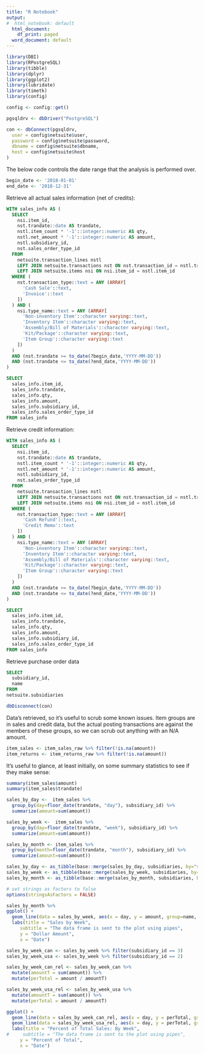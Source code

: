 ---
title: "R Notebook"
output:
#  html_notebook: default
  html_document:
    df_print: paged
  word_document: default
---

```{r load_libraries, echo=F}
library(DBI)
library(RPostgreSQL)
library(tibble)
library(dplyr)
library(ggplot2)
library(lubridate)
library(timetk)
library(config)

config <- config::get()
```

```{r set_up_db, echo=F}

pgsqldrv <- dbDriver("PostgreSQL")

con <- dbConnect(pgsqldrv,
  user = config$netsuite$user,
  password = config$netsuite$password,
  dbname = config$netsuite$dbname,
  host = config$netsuite$host
)
```

The below code controls the date range that the analysis is performed over.

```{r set_up_params}
begin_date <- '2018-01-01'
end_date <- '2018-12-31'
```

Retrieve all actual sales information (net of credits):

```{sql sales_query, connection=con, output.var="item_sales_raw"}
WITH sales_info AS (
  SELECT
    nsi.item_id,
    nst.trandate::date AS trandate,
    nstl.item_count * '-1'::integer::numeric AS qty,
    nstl.net_amount * '-1'::integer::numeric AS amount,
    nstl.subsidiary_id,
    nst.sales_order_type_id
  FROM
    netsuite.transaction_lines nstl
    LEFT JOIN netsuite.transactions nst ON nst.transaction_id = nstl.transaction_id
    LEFT JOIN netsuite.items nsi ON nsi.item_id = nstl.item_id
  WHERE (
    nst.transaction_type::text = ANY (ARRAY[
      'Cash Sale'::text,
      'Invoice'::text
    ])
  ) AND (
    nsi.type_name::text = ANY (ARRAY[
      'Non-inventory Item'::character varying::text,
      'Inventory Item'::character varying::text,
      'Assembly/Bill of Materials'::character varying::text,
      'Kit/Package'::character varying::text,
      'Item Group'::character varying::text
    ])
  )
  AND (nst.trandate >= to_date(?begin_date,'YYYY-MM-DD'))
  AND (nst.trandate <= to_date(?end_date,'YYYY-MM-DD'))
)

SELECT
  sales_info.item_id,
  sales_info.trandate,
  sales_info.qty,
  sales_info.amount,
  sales_info.subsidiary_id,
  sales_info.sales_order_type_id
FROM sales_info
```

Retrieve credit information:

```{sql credit_query, connection=con, output.var="item_returns_raw"}
WITH sales_info AS (
  SELECT
    nsi.item_id,
    nst.trandate::date AS trandate,
    nstl.item_count * '-1'::integer::numeric AS qty,
    nstl.net_amount * '-1'::integer::numeric AS amount,
    nstl.subsidiary_id,
    nst.sales_order_type_id
  FROM
    netsuite.transaction_lines nstl
    LEFT JOIN netsuite.transactions nst ON nst.transaction_id = nstl.transaction_id
    LEFT JOIN netsuite.items nsi ON nsi.item_id = nstl.item_id
  WHERE (
    nst.transaction_type::text = ANY (ARRAY[
      'Cash Refund'::text,
      'Credit Memo'::text
    ])
  ) AND (
    nsi.type_name::text = ANY (ARRAY[
      'Non-inventory Item'::character varying::text,
      'Inventory Item'::character varying::text,
      'Assembly/Bill of Materials'::character varying::text,
      'Kit/Package'::character varying::text,
      'Item Group'::character varying::text
    ])
  )
  AND (nst.trandate >= to_date(?begin_date,'YYYY-MM-DD'))
  AND (nst.trandate <= to_date(?end_date,'YYYY-MM-DD'))
)

SELECT
  sales_info.item_id,
  sales_info.trandate,
  sales_info.qty,
  sales_info.amount,
  sales_info.subsidiary_id,
  sales_info.sales_order_type_id
FROM sales_info
```

Retrieve purchase order data

```{sql subsidiary_query, connection=con, output.var="subsidiaries"}
SELECT
  subsidiary_id,
  name
FROM
netsuite.subsidiaries

```

```{r Disconnect From Database}
dbDisconnect(con)
```

Data's retrieved, so it's useful to scrub some known issues. Item groups are in sales and credit data, but the actual posting transactions are against the members of these groups, so we can scrub out anything with an N/A amount.
```{r Filter N/A Values}
item_sales <- item_sales_raw %>% filter(!is.na(amount))
item_returns <- item_returns_raw %>% filter(!is.na(amount))
```

It's useful to glance, at least initially, on some summary statistics to see if they make sense:


```{r Initial Stats}
summary(item_sales$amount)
summary(item_sales$trandate)
```


```{r Change Summary}
sales_by_day <-  item_sales %>%
  group_by(day=floor_date(trandate, "day"), subsidiary_id) %>%
  summarize(amount=sum(amount))

sales_by_week <-  item_sales %>%
  group_by(day=floor_date(trandate, "week"), subsidiary_id) %>%
  summarize(amount=sum(amount))

sales_by_month <- item_sales %>%
  group_by(month=floor_date(trandate, "month"), subsidiary_id) %>%
  summarize(amount=sum(amount))

sales_by_day <- as_tibble(base::merge(sales_by_day, subsidiaries, by="subsidiary_id"))
sales_by_week <- as_tibble(base::merge(sales_by_week, subsidiaries, by="subsidiary_id"))
sales_by_month <- as_tibble(base::merge(sales_by_month, subsidiaries, by="subsidiary_id"))
```

```{r Plot Sales}
# set strings as factors to false
options(stringsAsFactors = FALSE)

sales_by_month %>%
ggplot() +
  geom_line(data = sales_by_week, aes(x = day, y = amount, group=name, color=name)) +
  labs(title = "Sales by Week",
     subtitle = "The data frame is sent to the plot using pipes",
     y = "Dollar Amount",
     x = "Date")
```

```{r}
sales_by_week_can <- sales_by_week %>% filter(subsidiary_id == 3)
sales_by_week_usa <- sales_by_week %>% filter(subsidiary_id == 2)

sales_by_week_can_rel <- sales_by_week_can %>%
  mutate(amountT = sum(amount)) %>%
  mutate(perTotal = amount / amountT)

sales_by_week_usa_rel <- sales_by_week_usa %>%
  mutate(amountT = sum(amount)) %>%
  mutate(perTotal = amount / amountT)
```

```{r}
ggplot() +
  geom_line(data = sales_by_week_can_rel, aes(x = day, y = perTotal, group=name, color=name)) +
  geom_line(data = sales_by_week_usa_rel, aes(x = day, y = perTotal, group=name, color=name)) +
  labs(title = "Percent of Total Sales: By Week",
#     subtitle = "The data frame is sent to the plot using pipes",
     y = "Percent of Total",
     x = "Date")

```